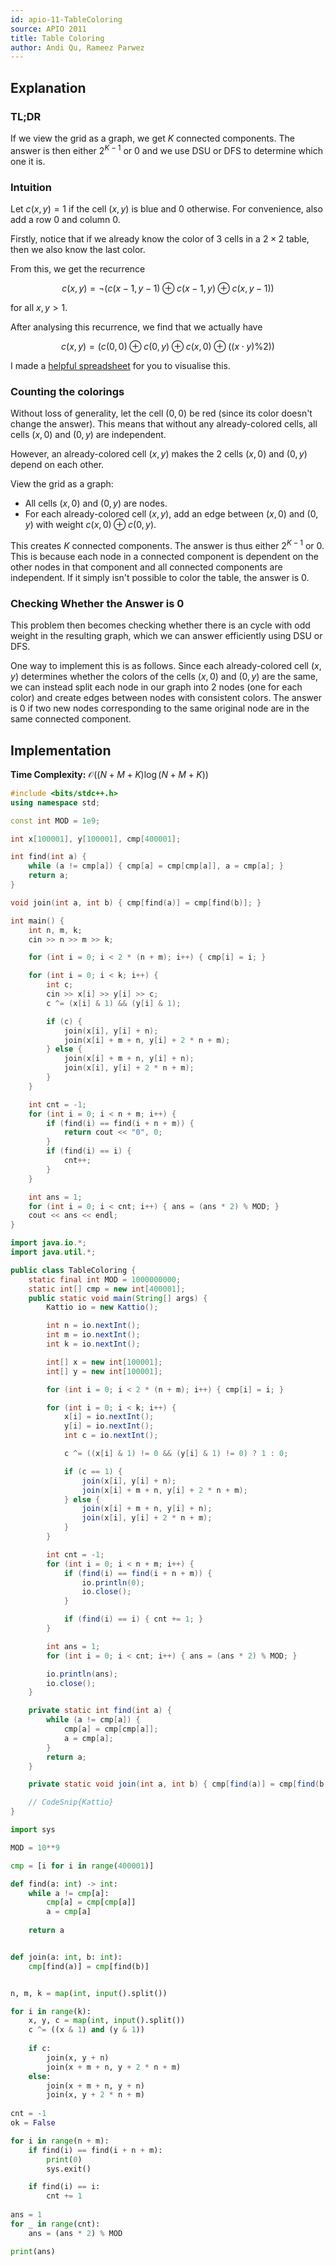 ```yaml
---
id: apio-11-TableColoring
source: APIO 2011
title: Table Coloring
author: Andi Qu, Rameez Parwez
---
```


## Explanation

### TL;DR

If we view the grid as a graph, we get $K$ connected components. The answer is
then either $2^{K - 1}$ or $0$ and we use DSU or DFS to determine which one it
is.

### Intuition

Let $c(x, y) = 1$ if the cell $(x, y)$ is blue and $0$ otherwise. For
convenience, also add a row 0 and column 0.

Firstly, notice that if we already know the color of 3 cells in a $2 \times 2$
table, then we also know the last color.

From this, we get the recurrence

$$
c(x, y) = \lnot (c(x - 1, y - 1) \oplus c(x - 1, y) \oplus c(x, y - 1))
$$

for all $x, y > 1$.

After analysing this recurrence, we find that we actually have

$$
c(x, y) = (c(0, 0) \oplus c(0, y) \oplus c(x, 0) \oplus ((x \cdot y) \% 2))
$$

I made a
[helpful spreadsheet](https://docs.google.com/spreadsheets/d/1cSNyb3wBq39R2FsSD-kuPpfBsLXCVxSXKsqllo2sUs0/edit?usp=sharing)
for you to visualise this.

### Counting the colorings

Without loss of generality, let the cell $(0, 0)$ be red (since its color
doesn't change the answer). This means that without any already-colored cells,
all cells $(x, 0)$ and $(0, y)$ are independent.

However, an already-colored cell $(x, y)$ makes the 2 cells $(x, 0)$ and
$(0, y)$ depend on each other.

View the grid as a graph:

- All cells $(x, 0)$ and $(0, y)$ are nodes.
- For each already-colored cell $(x, y)$, add an edge between $(x, 0)$ and
  $(0, y)$ with weight $c(x, 0) \oplus c(0, y)$.

This creates $K$ connected components. The answer is thus either $2^{K - 1}$ or
$0$. This is because each node in a connected component is dependent on the
other nodes in that component and all connected components are independent. If
it simply isn't possible to color the table, the answer is $0$.

### Checking Whether the Answer is $0$

This problem then becomes checking whether there is an cycle with odd weight
in the resulting graph, which we can answer efficiently using DSU or DFS.

One way to implement this is as follows. Since each already-colored cell
$(x, y)$ determines whether the colors of the cells $(x, 0)$ and $(0, y)$ are
the same, we can instead split each node in our graph into 2 nodes (one for
each color) and create edges between nodes with consistent colors.
The answer is $0$ if two new nodes corresponding to the same original node
are in the same connected component.

## Implementation

**Time Complexity:** $\mathcal{O}((N+M+K)\log (N+M+K))$

<LanguageSection>
<CPPSection>

```cpp
#include <bits/stdc++.h>
using namespace std;

const int MOD = 1e9;

int x[100001], y[100001], cmp[400001];

int find(int a) {
	while (a != cmp[a]) { cmp[a] = cmp[cmp[a]], a = cmp[a]; }
	return a;
}

void join(int a, int b) { cmp[find(a)] = cmp[find(b)]; }

int main() {
	int n, m, k;
	cin >> n >> m >> k;

	for (int i = 0; i < 2 * (n + m); i++) { cmp[i] = i; }

	for (int i = 0; i < k; i++) {
		int c;
		cin >> x[i] >> y[i] >> c;
		c ^= (x[i] & 1) && (y[i] & 1);

		if (c) {
			join(x[i], y[i] + n);
			join(x[i] + m + n, y[i] + 2 * n + m);
		} else {
			join(x[i] + m + n, y[i] + n);
			join(x[i], y[i] + 2 * n + m);
		}
	}

	int cnt = -1;
	for (int i = 0; i < n + m; i++) {
		if (find(i) == find(i + n + m)) {
			return cout << "0", 0;
		} 
		if (find(i) == i) {
			cnt++;
		} 
	}

	int ans = 1;
	for (int i = 0; i < cnt; i++) { ans = (ans * 2) % MOD; }
	cout << ans << endl;
}
```

</CPPSection>
<JavaSection>

```java
import java.io.*;
import java.util.*;

public class TableColoring {
	static final int MOD = 1000000000;
	static int[] cmp = new int[400001];
	public static void main(String[] args) {
		Kattio io = new Kattio();

		int n = io.nextInt();
		int m = io.nextInt();
		int k = io.nextInt();

		int[] x = new int[100001];
		int[] y = new int[100001];

		for (int i = 0; i < 2 * (n + m); i++) { cmp[i] = i; }

		for (int i = 0; i < k; i++) {
			x[i] = io.nextInt();
			y[i] = io.nextInt();
			int c = io.nextInt();

			c ^= ((x[i] & 1) != 0 && (y[i] & 1) != 0) ? 1 : 0;

			if (c == 1) {
				join(x[i], y[i] + n);
				join(x[i] + m + n, y[i] + 2 * n + m);
			} else {
				join(x[i] + m + n, y[i] + n);
				join(x[i], y[i] + 2 * n + m);
			}
		}

		int cnt = -1;
		for (int i = 0; i < n + m; i++) {
			if (find(i) == find(i + n + m)) {
				io.println(0);
				io.close();
			}

			if (find(i) == i) { cnt += 1; }
		}

		int ans = 1;
		for (int i = 0; i < cnt; i++) { ans = (ans * 2) % MOD; }

		io.println(ans);
		io.close();
	}

	private static int find(int a) {
		while (a != cmp[a]) {
			cmp[a] = cmp[cmp[a]];
			a = cmp[a];
		}
		return a;
	}

	private static void join(int a, int b) { cmp[find(a)] = cmp[find(b)]; }

	// CodeSnip{Kattio}
}
```

</JavaSection>
<PySection>

```py
import sys

MOD = 10**9

cmp = [i for i in range(400001)]

def find(a: int) -> int:
    while a != cmp[a]:
        cmp[a] = cmp[cmp[a]]
        a = cmp[a]
        
    return a


def join(a: int, b: int):
    cmp[find(a)] = cmp[find(b)]


n, m, k = map(int, input().split())

for i in range(k):
    x, y, c = map(int, input().split())
    c ^= ((x & 1) and (y & 1))
    
    if c:
        join(x, y + n)
        join(x + m + n, y + 2 * n + m)
    else:
        join(x + m + n, y + n)
        join(x, y + 2 * n + m)
        
cnt = -1
ok = False

for i in range(n + m):
    if find(i) == find(i + n + m):
        print(0)
        sys.exit()

    if find(i) == i:
        cnt += 1
        
ans = 1
for _ in range(cnt):
    ans = (ans * 2) % MOD

print(ans)
```

</PySection>
</LanguageSection>
